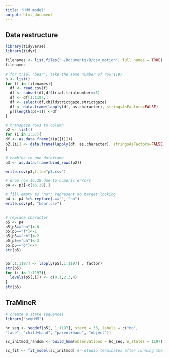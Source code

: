 ```yaml
---
title: "HMM model"
output: html_document
---
```


## Data restructure 

```r
library(tidyverse)
library(tidyr) 

filenames <- list.files("~/Documents/R/csv_motion", full.names = TRUE)
filenames

# for trial "bear"; take the same number of row:1197
p <- list()
for (f in filenames){
  df <- read.csv(f)
  df <- subset(df,df$trial.trialnumber==5)
  df <- df[1:1197,]
  df <- select(df,childstrictgaze.strictgaze)
  df <- data.frame(lapply(df, as.character), stringsAsFactors=FALSE)
  p[[length(p)+1]] <-df
}

# transpose rows to column
p2 <- list()
for (i in 1:37){
df <- as.data.frame(t(p[[i]]))
p2[[i]] <- data.frame(lapply(df, as.character), stringsAsFactors=FALSE)
}

# combine to one dataframe
p3 <- as.data.frame(bind_rows(p2))

write.csv(p3,file="p3.csv")

# drop row 16,29 due to numeric errors
p4 <- p3[-c(16,29),]

# fill empty as "no": represent no target looking
p4 <- p4 %>% replace(.=="", "no")
write.csv(p4, "bear.csv")


# replace character 
p5 <- p4
p5[p5=="no"]<-0
p5[p5=="f"]<-1
p5[p5=="ch"]<-2
p5[p5=="ph"]<-3
p5[p5=="o"]<-4
str(p5)


p5[,1:1197] <- lapply(p5[,1:1197] , factor)
str(p5)
for (i in 1:1197){
  levels(p5[,i]) <- c(0,1,2,3,4)
}
str(p5)


```

## TraMineR 
```r
# create a state sequences 
library("seqHMM")

hc_seq <- seqdef(p5[, 1:1197], start = 33, labels = c("no",
"face", "child+hand", "parent+hand", "object"))

sc_initmod_random <- build_hmm(observations = hc_seq, n_states = 1197)

sc_fit <- fit_model(sc_initmod) #r-studio terminates after running the model and no respond for two hours

```

